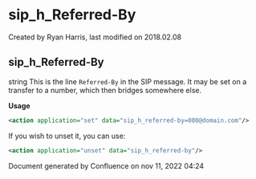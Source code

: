 
# sip_h\_Referred-By 

 Created by  Ryan Harris, last modified on 2018.02.08

## sip_h\_Referred-By

string This is the line `Referred-By` in the SIP message. It may be set on a transfer to a number, which then bridges somewhere else.

**Usage**

```xml
<action application="set" data="sip_h_referred-by=000@domain.com"/>
```

If you wish to unset it, you can use:

```xml
<action application="unset" data="sip_h_referred-by"/>
```

Document generated by Confluence on nov 11, 2022 04:24
